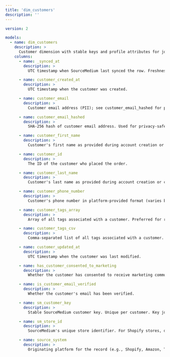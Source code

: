 ```yaml
---
title: 'dim_customers'
description: ''
---
```


```yaml
version: 2

models:
  - name: dim_customers
    description: >
      Customer dimension with stable keys and profile attributes for joining and segmentation. Grain: One row per sm_customer_key. Date field: customer_created_at. Critical filters: source_system for platform-specific coverage differences. Key joins: dim_orders via sm_customer_key (1:many).
    columns:
      - name: _synced_at
        description: >
          UTC timestamp when SourceMedium last synced the row. Freshness indicator only; not for time-series analysis.

      - name: customer_created_at
        description: >
          UTC timestamp when the customer was created.

      - name: customer_email
        description: >
          Customer email address (PII); see customer_email_hashed for privacy‑safe matching.

      - name: customer_email_hashed
        description: >
          SHA-256 hash of customer email address. Used for privacy-safe customer matching and analytics across systems without exposing PII.

      - name: customer_first_name
        description: >
          Customer's first name as provided during account creation or checkout. May be null for guest checkouts or incomplete registrations.

      - name: customer_id
        description: >
          The ID of the customer who placed the order.

      - name: customer_last_name
        description: >
          Customer's last name as provided during account creation or checkout. May be null for guest checkouts or incomplete registrations.

      - name: customer_phone_number
        description: >
          Customer's phone number in platform-provided format (varies by source_system). May be NULL if not collected; formatting and country codes not standardized.

      - name: customer_tags_array
        description: >
          Array of all tags associated with a customer. Preferred for robust filtering (use UNNEST) and programmatic tag operations.

      - name: customer_tags_csv
        description: >
          Comma-separated list of all tags associated with a customer. Use for simple filtering; beware that individual tag values may contain commas.

      - name: customer_updated_at
        description: >
          UTC timestamp when the customer was last modified.

      - name: has_customer_consented_to_marketing
        description: >
          Whether the customer has consented to receive marketing communications.

      - name: is_customer_email_verified
        description: >
          Whether the customer's email has been verified.

      - name: sm_customer_key
        description: >
          Stable SourceMedium customer key. Unique per customer. Key joins: `dim_customers` (1:1); `dim_orders`/`obt_orders` (1:many). Platform caveat: TikTok Shop coverage may be limited.

      - name: sm_store_id
        description: >
          SourceMedium's unique store identifier. For Shopify stores, derived from the myshopify.com domain; for other platforms (Amazon, TikTok Shop, Walmart.com), uses platform-specific identifiers.

      - name: source_system
        description: >
          Originating platform for the record (e.g., Shopify, Amazon, TikTok Shop, Chargebee). Used for platform‑specific behavior and coverage.

```